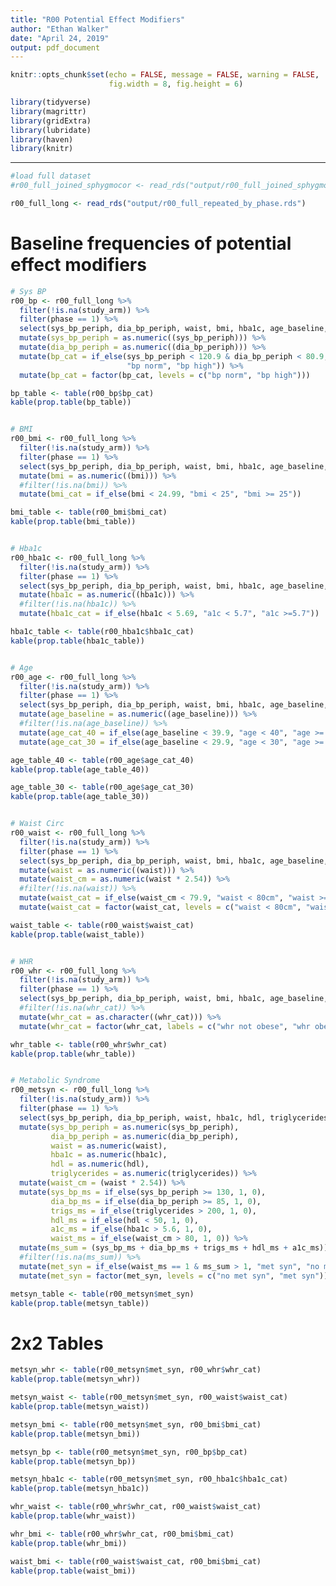 ```yaml
---
title: "R00 Potential Effect Modifiers"
author: "Ethan Walker"
date: "April 24, 2019"
output: pdf_document
---
```


```r
knitr::opts_chunk$set(echo = FALSE, message = FALSE, warning = FALSE,
                      fig.width = 8, fig.height = 6)
```


```r
library(tidyverse)
library(magrittr)
library(gridExtra)
library(lubridate)
library(haven)
library(knitr)
```

---

```r
#load full dataset
#r00_full_joined_sphygmocor <- read_rds("output/r00_full_joined_sphygmocor.RDS")

r00_full_long <- read_rds("output/r00_full_repeated_by_phase.rds")
```

# Baseline frequencies of potential effect modifiers
```r
# Sys BP
r00_bp <- r00_full_long %>%
  filter(!is.na(study_arm)) %>% 
  filter(phase == 1) %>% 
  select(sys_bp_periph, dia_bp_periph, waist, bmi, hba1c, age_baseline, whr_cat) %>% 
  mutate(sys_bp_periph = as.numeric((sys_bp_periph))) %>% 
  mutate(dia_bp_periph = as.numeric((dia_bp_periph))) %>% 
  mutate(bp_cat = if_else(sys_bp_periph < 120.9 & dia_bp_periph < 80.9, 
                          "bp norm", "bp high")) %>% 
  mutate(bp_cat = factor(bp_cat, levels = c("bp norm", "bp high")))

bp_table <- table(r00_bp$bp_cat)
kable(prop.table(bp_table))


# BMI
r00_bmi <- r00_full_long %>%
  filter(!is.na(study_arm)) %>% 
  filter(phase == 1) %>% 
  select(sys_bp_periph, dia_bp_periph, waist, bmi, hba1c, age_baseline, whr_cat) %>% 
  mutate(bmi = as.numeric((bmi))) %>% 
  #filter(!is.na(bmi)) %>% 
  mutate(bmi_cat = if_else(bmi < 24.99, "bmi < 25", "bmi >= 25")) 

bmi_table <- table(r00_bmi$bmi_cat)
kable(prop.table(bmi_table))


# Hba1c
r00_hba1c <- r00_full_long %>%
  filter(!is.na(study_arm)) %>% 
  filter(phase == 1) %>% 
  select(sys_bp_periph, dia_bp_periph, waist, bmi, hba1c, age_baseline, whr_cat) %>% 
  mutate(hba1c = as.numeric((hba1c))) %>% 
  #filter(!is.na(hba1c)) %>% 
  mutate(hba1c_cat = if_else(hba1c < 5.69, "a1c < 5.7", "a1c >=5.7")) 

hba1c_table <- table(r00_hba1c$hba1c_cat)
kable(prop.table(hba1c_table))


# Age
r00_age <- r00_full_long %>%
  filter(!is.na(study_arm)) %>% 
  filter(phase == 1) %>% 
  select(sys_bp_periph, dia_bp_periph, waist, bmi, hba1c, age_baseline, whr_cat) %>% 
  mutate(age_baseline = as.numeric((age_baseline))) %>% 
  #filter(!is.na(age_baseline)) %>% 
  mutate(age_cat_40 = if_else(age_baseline < 39.9, "age < 40", "age >= 40")) %>% 
  mutate(age_cat_30 = if_else(age_baseline < 29.9, "age < 30", "age >= 30")) 

age_table_40 <- table(r00_age$age_cat_40)
kable(prop.table(age_table_40))

age_table_30 <- table(r00_age$age_cat_30)
kable(prop.table(age_table_30))


# Waist Circ
r00_waist <- r00_full_long %>%
  filter(!is.na(study_arm)) %>% 
  filter(phase == 1) %>% 
  select(sys_bp_periph, dia_bp_periph, waist, bmi, hba1c, age_baseline, whr_cat) %>% 
  mutate(waist = as.numeric((waist))) %>% 
  mutate(waist_cm = as.numeric(waist * 2.54)) %>% 
  #filter(!is.na(waist)) %>% 
  mutate(waist_cat = if_else(waist_cm < 79.9, "waist < 80cm", "waist >= 80cm")) %>% 
  mutate(waist_cat = factor(waist_cat, levels = c("waist < 80cm", "waist >= 80cm")))

waist_table <- table(r00_waist$waist_cat)
kable(prop.table(waist_table))


# WHR
r00_whr <- r00_full_long %>%
  filter(!is.na(study_arm)) %>% 
  filter(phase == 1) %>% 
  select(sys_bp_periph, dia_bp_periph, waist, bmi, hba1c, age_baseline, whr_cat) %>% 
  #filter(!is.na(whr_cat)) %>% 
  mutate(whr_cat = as.character((whr_cat))) %>% 
  mutate(whr_cat = factor(whr_cat, labels = c("whr not obese", "whr obese")))

whr_table <- table(r00_whr$whr_cat)
kable(prop.table(whr_table))


# Metabolic Syndrome
r00_metsyn <- r00_full_long %>%
  filter(!is.na(study_arm)) %>% 
  filter(phase == 1) %>% 
  select(sys_bp_periph, dia_bp_periph, waist, hba1c, hdl, triglycerides) %>% 
  mutate(sys_bp_periph = as.numeric(sys_bp_periph),
         dia_bp_periph = as.numeric(dia_bp_periph),
         waist = as.numeric(waist),
         hba1c = as.numeric(hba1c),
         hdl = as.numeric(hdl),
         triglycerides = as.numeric(triglycerides)) %>% 
  mutate(waist_cm = (waist * 2.54)) %>% 
  mutate(sys_bp_ms = if_else(sys_bp_periph >= 130, 1, 0),
         dia_bp_ms = if_else(dia_bp_periph >= 85, 1, 0),
         trigs_ms = if_else(triglycerides > 200, 1, 0),
         hdl_ms = if_else(hdl < 50, 1, 0),
         a1c_ms = if_else(hba1c > 5.6, 1, 0),
         waist_ms = if_else(waist_cm > 80, 1, 0)) %>% 
  mutate(ms_sum = (sys_bp_ms + dia_bp_ms + trigs_ms + hdl_ms + a1c_ms)) %>% 
  #filter(!is.na(ms_sum)) %>% 
  mutate(met_syn = if_else(waist_ms == 1 & ms_sum > 1, "met syn", "no met syn")) %>% 
  mutate(met_syn = factor(met_syn, levels = c("no met syn", "met syn")))

metsyn_table <- table(r00_metsyn$met_syn)
kable(prop.table(metsyn_table))
```

# 2x2 Tables
```r
metsyn_whr <- table(r00_metsyn$met_syn, r00_whr$whr_cat)
kable(prop.table(metsyn_whr))

metsyn_waist <- table(r00_metsyn$met_syn, r00_waist$waist_cat)
kable(prop.table(metsyn_waist))

metsyn_bmi <- table(r00_metsyn$met_syn, r00_bmi$bmi_cat)
kable(prop.table(metsyn_bmi))

metsyn_bp <- table(r00_metsyn$met_syn, r00_bp$bp_cat)
kable(prop.table(metsyn_bp))

metsyn_hba1c <- table(r00_metsyn$met_syn, r00_hba1c$hba1c_cat)
kable(prop.table(metsyn_hba1c))

whr_waist <- table(r00_whr$whr_cat, r00_waist$waist_cat)
kable(prop.table(whr_waist))

whr_bmi <- table(r00_whr$whr_cat, r00_bmi$bmi_cat)
kable(prop.table(whr_bmi))

waist_bmi <- table(r00_waist$waist_cat, r00_bmi$bmi_cat)
kable(prop.table(waist_bmi))
```

